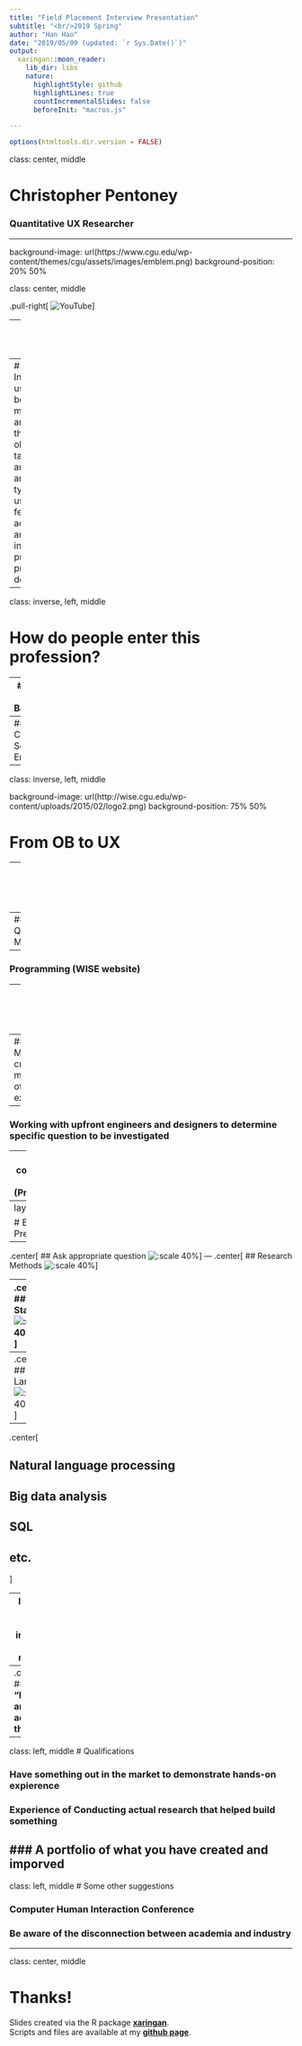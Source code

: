 ```yaml
---
title: "Field Placement Interview Presentation"
subtitle: "<br/>2019 Spring"
author: "Han Hao"
date: "2019/05/09 (updated: `r Sys.Date()`)"
output:
  xaringan::moon_reader:
    lib_dir: libs
    nature:
      highlightStyle: github
      highlightLines: true
      countIncrementalSlides: false
      beforeInit: "macros.js"

---
```

```r
options(htmltools.dir.version = FALSE)

```

class: center, middle

# Christopher Pentoney

### Quantitative UX Researcher

---

background-image: url(https://www.cgu.edu/wp-content/themes/cgu/assets/images/emblem.png)
background-position: 20% 50%

class: center, middle

.pull-right[
![YouTube](https://upload.wikimedia.org/wikipedia/commons/thumb/e/e1/Logo_of_YouTube_%282015-2017%29.svg/1280px-Logo_of_YouTube_%282015-2017%29.svg.png)
]

---
class: center, middle

background-image: url('user-experience-testing.jpg')
background-position: 50% 50%
--
# Investigating user behaviors, motivations, and needs through observation, task analysis, and other types of user feedback, to add context and insight into the process of product developing.

---
class: inverse, left, middle

# **How do people enter this profession?**

--
### Social Science Background

--
### Computer Science & Engineering

---
class: inverse, left, middle

background-image: url(http://wise.cgu.edu/wp-content/uploads/2015/02/logo2.png)
background-position: 75% 50%

# **From OB to UX**

--
### Human Factor in OB

--
### Quantitative Methods

--
### Programming (WISE website)

---
class: inverse, left, middle

# **What does a quant UX researcher do?**

--
### Mostly creating measures of experience

--
### Working with upfront engineers and designers to determine specific question to be investigated

--
### Data collection and analysis (Programming)

---
layout: true

# Education Preparation

---
.center[
## Ask appropriate question
![:scale 40%](https://cdn0.iconfinder.com/data/icons/handdrawn-ui-elements/512/Question_Mark-512.png)
]
---
.center[
## Research Methods
![:scale 40%](https://www.cgu.edu/wp-content/uploads/2016/06/WilliamCrano-web-600x600.jpg)
]

---
.center[
## Statistics
![:scale 40%](https://www.cgu.edu/wp-content/uploads/2016/11/Conway_Andrew_1000-600x600.jpg)
]
---
.center[
## R Language
![:scale 40%](https://www.r-project.org/logo/Rlogo.png)
]

---
.center[

## Natural language processing

## Big data analysis

## SQL

## etc.

]

---
layout: false
class: inverse, left, middle

# What could be done differently?
--
.center[
## **"Build and test actual things."**
]
---
class: left, middle
# Qualifications

### Have something out in the market to demonstrate hands-on expierence

### Experience of Conducting actual research that helped build something

### A portfolio of what you have created and imporved
---
class: left, middle
# Some other suggestions

### Computer Human Interaction Conference

### Be aware of the disconnection between academia and industry

---
class: center, middle

# Thanks!

Slides created via the R package [**xaringan**](https://github.com/yihui/xaringan).  
Scripts and files are available at my [**github page**]().  
